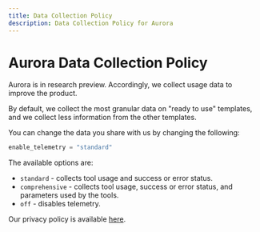 ```yaml
---
title: Data Collection Policy
description: Data Collection Policy for Aurora
---
```



# Aurora Data Collection Policy

Aurora is in research preview. Accordingly, we collect usage data to improve the product.

By default, we collect the most granular data on "ready to use" templates, and we collect less information from the other templates.

You can change the data you share with us by changing the following:

```ts filename="aurora.config.toml"
enable_telemetry = "standard"
```

The available options are:

- `standard` - collects tool usage and success or error status.
- `comprehensive` - collects tool usage, success or error status, and parameters used by the tools.
- `off` - disables telemetry.

Our privacy policy is available [here](https://www.fiveonefour.com/legal/privacy.pdf).



